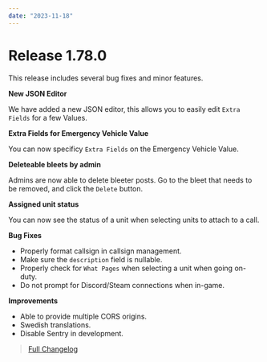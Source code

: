 ```yaml
---
date: "2023-11-18"
---
```


# Release 1.78.0

This release includes several bug fixes and minor features.

**New JSON Editor**

We have added a new JSON editor, this allows you to easily edit `Extra Fields` for a few Values.

**Extra Fields for Emergency Vehicle Value**

You can now specificy `Extra Fields` on the Emergency Vehicle Value.

**Deleteable bleets by admin**

Admins are now able to delete bleeter posts. Go to the bleet that needs to be removed, and click the `Delete` button.

**Assigned unit status**

You can now see the status of a unit when selecting units to attach to a call.

**Bug Fixes**

- Properly format callsign in callsign management.
- Make sure the `description` field is nullable.
- Properly check for `What Pages` when selecting a unit when going on-duty.
- Do not prompt for Discord/Steam connections when in-game.

**Improvements**

- Able to provide multiple CORS origins.
- Swedish translations.
- Disable Sentry in development.

> [Full Changelog](https://github.com/SnailyCAD/snaily-cadv4/compare/1.76.1...1.78.0)
